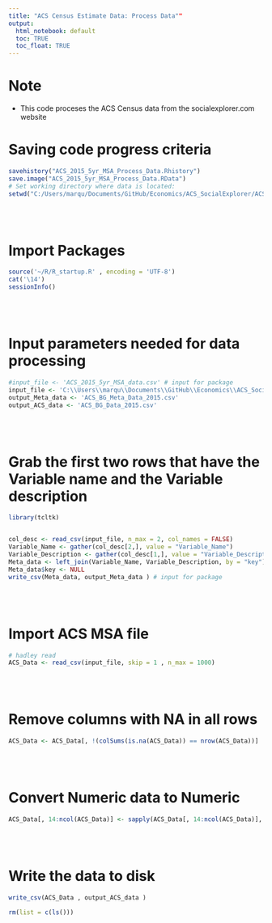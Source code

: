 ```yaml
---
title: "ACS Census Estimate Data: Process Data""
output: 
  html_notebook: default
  toc: TRUE
  toc_float: TRUE
---
```


# Note
  - This code proceses the ACS Census data from the socialexplorer.com website

# Saving code progress criteria

```r

savehistory("ACS_2015_5yr_MSA_Process_Data.Rhistory")
save.image("ACS_2015_5yr_MSA_Process_Data.RData")
# Set working directory where data is located:
setwd("C:/Users/marqu/Documents/GitHub/Economics/ACS_SocialExplorer/ACS_2015_MSA_Estimate")
```

<br> </br>

# Import Packages
```r
source('~/R/R_startup.R' , encoding = 'UTF-8')
cat('\14')
sessionInfo()
```
<br></br>

# Input parameters needed for data processing

```r
#input_file <- 'ACS_2015_5yr_MSA_data.csv' # input for package
input_file <- 'C:\\Users\\marqu\\Documents\\GitHub\\Economics\\ACS_SocialExplorer\\ACS_2015_BlockGroup_Estimate\\ACS_2015_5yr_BlockGroup_data.csv'
output_Meta_data <- 'ACS_BG_Meta_Data_2015.csv'
output_ACS_data <- 'ACS_BG_Data_2015.csv'
```
<br></br>

# Grab the first two rows that have the Variable name and the Variable description
```r
library(tcltk)


col_desc <- read_csv(input_file, n_max = 2, col_names = FALSE)
Variable_Name <- gather(col_desc[2,], value = "Variable_Name")
Variable_Description <- gather(col_desc[1,], value = "Variable_Description")
Meta_data <- left_join(Variable_Name, Variable_Description, by = "key")
Meta_data$key <- NULL
write_csv(Meta_data, output_Meta_data ) # input for package

```
<br></br>

# Import ACS MSA file
```r
# hadley read
ACS_Data <- read_csv(input_file, skip = 1 , n_max = 1000)
```
<br></br>


# Remove columns with NA in all rows
```r

ACS_Data <- ACS_Data[, !(colSums(is.na(ACS_Data)) == nrow(ACS_Data))]
```
<br></br>


# Convert Numeric data to Numeric
```r

ACS_Data[, 14:ncol(ACS_Data)] <- sapply(ACS_Data[, 14:ncol(ACS_Data)], as.numeric) # 12 msa 13 bg
```
<br></br>


# Write the data to disk
```r
write_csv(ACS_Data , output_ACS_data )

rm(list = c(ls()))
```





